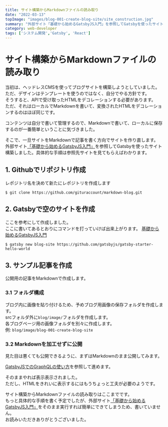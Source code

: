 ```yaml
---
title: サイト構築からMarkdownファイルの読み取り
date: "2022-03-13"
topImage: "images/blog-001-create-blog-site/site_construction.jpg"
summary: "外部サイト「基礎から始めるGatsbyJS入門」を参照してGatsbyを使ったサイト構築しました。具体的な手順は参照先サイトを見てもらえばわかります。"
category: web-developer
tags: ['システム開発','Gatsby', 'React']
---
```


# サイト構築からMarkdownファイルの読み取り

当初は、ヘッドレスCMSを使ってブログサイトを構築しようとしていました。  
ただ、デザインはテンプレートを使うのではなく、自分でやる方針です。  
そうすると、APIで受け取ったHTMLをデコレーションする必要があります。  
ただ、それはローカルでMarkdownを書いて、変換されたHTMLをデコレーションするのはほぼ同じです。  

コンテンツは自分で書いて管理するので、Markdownで書いて、ローカルに保存するのが一番簡単ということに気づきました。

そこで、一旦サイトをMarkdownで記事を書く方向でサイトを作り直します。
外部サイト[「基礎から始めるGatsbyJS入門」](https://reffect.co.jp/react/gatsby-basic-tutorial-for-beginners)を参照してGatsbyを使ったサイト構築しました。具体的な手順は参照先サイトを見てもらえばわかります。  

## 1. Githubでリポジトリ作成
レポジトリ名を決めて新たにレポジトリを作成します  

```bash:title=bash
$ git clone https://github.com/gituraccount/markdown-blog.git
```

## 2. Gatsbyで空のサイトを作成

ここを参考にして作成しました。  
ここに書いてあるとおりにコマンドを打っていけば出来上がります。
[基礎から始めるGatsbyJS入門](https://reffect.co.jp/react/gatsby-basic-tutorial-for-beginners)

```bash:title=bash
$ gatsby new blog-site https://github.com/gatsbyjs/gatsby-starter-hello-world
```

## 3. サンプル記事を作成
公開用の記事をMarkdownで作成します。

### 3.1 フォルダ構成
ブログ内に画像を貼り付けるため、予めブログ用画像の保存フォルダを作成します。  
srcフォルダ外に`blog/image/`フォルダを作成します。  
各ブログページ用の画像フォルダを別々に作成します。  
例: `blog/image/blog-001-create-blog-site`  

### 3.2 Markdownを加工せずに公開
見た目は悪くても公開できるように、まずはMarkdownのまま公開してみます。  

[GatsbyJSでのGraphQLの使い方](https://reffect.co.jp/react/gatsby-basic-tutorial-for-beginners-2)を参照して進めます。  

そのままやれば表示表示されました。  
ただし、HTMLをきれいに表示するにはもうちょっと工夫が必要のようです。  

サイト構築からMarkdownファイルの読み取りはここまでです。  
もっと具体的な手順を書く予定でしたが、外部サイト[「基礎から始めるGatsbyJS入門」](https://reffect.co.jp/react/gatsby-basic-tutorial-for-beginners)をそのまま実行すれば簡単にできてしまうため、書いていません。  
お読みいただきありがとうございました。  